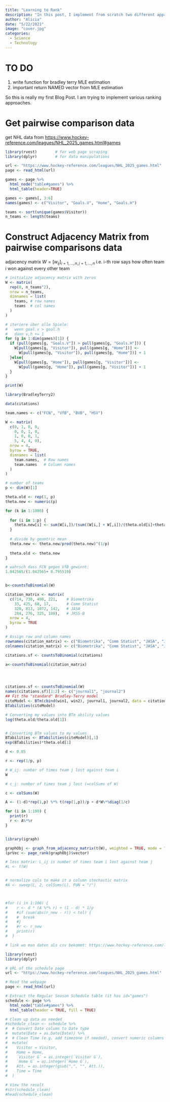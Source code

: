 ```yaml
---
title: "Learning to Rank"
description: "In this post, I implement from scratch two different approaches for learning a ranking from data on the results of pairwise comparisons."
author: "Alicia"
date: "5/22/2021"
image: "cover.jpg"
categories:
  - Science
  - Technology
---
```


# TO DO
1. write function for bradley terry MLE estimation
2. important return NAMED vector from MLE estimation



So this is really my first Blog Post. I am trying to implement various ranking approaches.


# Get pairwise comparison data

get NHL data from <https://www.hockey-reference.com/leagues/NHL_2025_games.html#games>

```r
library(rvest)        # for web page scraping
library(dplyr)        # for data manipulations

url <- "https://www.hockey-reference.com/leagues/NHL_2025_games.html"
page <- read_html(url)

games <- page %>%
  html_node("table#games") %>%
  html_table(header=TRUE) 

games <- games[, 3:6]
names(games) <- c("Visitor", "Goals.V", "Home", "Goals.H")

teams <- sort(unique(games$Visitor))
n_teams <- length(teams)
```
# Construct Adjacency Matrix from pairwise comparisons data

adjacency matrix $W=[w_{ij}]_{i=1,\dots,n,\, j=1,\dots, n}$ i.e. i-th row says how often team i won against every other team

```r
# initialize adjacency matrix with zeros
W <- matrix(
  rep(0, n_teams^2),
  nrow = n_teams,
  dimnames = list(
    teams, # row names
    teams  # col names
  )
)

# iteriere über alle Spiele:
#   wenn goal.v > goal.h
#   dann v,h += 1
for (g in 1:dim(games)[1]) {
  if (pull(games[g, "Goals.V"]) > pull(games[g, "Goals.H"])) {
    W[pull(games[g, "Visitor"]), pull(games[g, "Home"])] <- 
      W[pull(games[g, "Visitor"]), pull(games[g, "Home"])] + 1
  }else{
    W[pull(games[g, "Home"]), pull(games[g, "Visitor"])] <- 
      W[pull(games[g, "Home"]), pull(games[g, "Visitor"])] + 1
  }
}

print(W)

```



```r
library(BradleyTerry2)

data(citations)

team.names <- c("FCN", "VfB", "BVB", "HSV")

W <- matrix(
  c(0, 1, 0, 0,
    0, 0, 1, 0,
    1, 0, 0, 1,
    5, 4, 4, 0),
  nrow = 4,
  byrow = TRUE,
  dimnames = list(
    team.names,  # Row names
    team.names   # Column names
  )
)

# number of teams
p <- dim(W)[1]

theta.old <- rep(1, p)
theta.new <- numeric(p)

for (k in 1:1000) {
  
  for (i in 1:p) {
    theta.new[i] <- sum(W[i,])/(sum((W[i,] + W[,i])/(theta.old[i]+theta.old)))
  }
  
  # divide by geomtric mean
  theta.new <- theta.new/prod(theta.new)^(1/p)
  
  theta.old <- theta.new
}

# wahrsch dass FCN gegen VfB gewinnt: 
1.042565/(1.042565+ 0.795519)


b<-countsToBinomial(W)

citation_matrix <- matrix(
  c(714, 730, 498, 221,    # Biometrika
    33, 425, 68, 17,       # Comm Statist
    320, 813, 1072, 142,   # JASA
    284, 276, 325, 188),   # JRSS-B
  nrow = 4,
  byrow = TRUE
)

# Assign row and column names
rownames(citation_matrix) <- c("Biometrika", "Comm Statist", "JASA", "JRSS-B")
colnames(citation_matrix) <- c("Biometrika", "Comm Statist", "JASA", "JRSS-B")

citations.sf <- countsToBinomial(citations)

a<-countsToBinomial(citation_matrix)




citations.sf <- countsToBinomial(W)
names(citations.sf)[1:2] <- c("journal1", "journal2")
## Fit the "standard" Bradley-Terry model
citeModel <- BTm(cbind(win1, win2), journal1, journal2, data = citations.sf)
BTabilities(citeModel)

# Converting my values into BTm ability values
log(theta.old/theta.old[1])


# Converting BTm values to my values
BTabilities <- BTabilities(citeModel)[,1]
exp(BTabilities)*theta.old[1]

```



```r
d <- 0.85

r <- rep(1/p, p)

# W_ij: number of times team j lost against team i
W

# c_j: number of times team j lost (=colSums of W)

c <- colSums(W)

A <- (1-d)*rep(1,p) %*% t(rep(1,p))/p + d*W%*%diag(1/c) 

for (i in 1:100) {
  print(r)
  r <- A%*%r
}


library(igraph)

graphObj <- graph_from_adjacency_matrix(t(W), weighted = TRUE, mode = "directed")
(prVec <- page_rank(graphObj)$vector)

# loss matrix: L_ij is number of times team i lost against team j
#L <- t(W)


# normalize cols to make it a column stochastic matrix
#A <- sweep(L, 2, colSums(L), FUN = "/")



#for (i in 1:100) {
#    r <- d * (A %*% r) + (1 - d) * 1/p
#    #if (sum(abs(r_new - r)) < tol) {
#    #  break
#    #}
#    #r <- r_new
#    print(r)
#  }
```


```r

# link wo man daten als csv bekommt: https://www.hockey-reference.com/leagues/NHL_2025_games.html#games

library(rvest)
library(dplyr)

# URL of the schedule page
url <- "https://www.hockey-reference.com/leagues/NHL_2025_games.html"

# Read the webpage
page <- read_html(url)

# Extract the Regular Season Schedule table (it has id="games")
schedule <- page %>%
  html_node("table#games") %>%
  html_table(header = TRUE, fill = TRUE)

# Clean up data as needed
#schedule_clean <- schedule %>%
#  # Convert Date column to Date type
#  mutate(Date = as.Date(Date)) %>%
#  # Clean Time (e.g. add timezone if needed), convert numeric columns
#  mutate(
#    Visitor = Visitor,
#    Home = Home,
#    `Visitor G` = as.integer(`Visitor G`),
#    `Home G` = as.integer(`Home G`),
#    Att. = as.integer(gsub(",", "", Att.)),
#    Time = Time
#  )

# View the result
#str(schedule_clean)
#head(schedule_clean)

```


